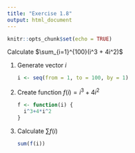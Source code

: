 ```yaml
---
title: "Exercise 1.8"
output: html_document
---
```


```r
knitr::opts_chunk$set(echo = TRUE)
```

Calculate  $\sum_{i=1}^{100}(i^3 + 4i^2)$

1. Generate vector $i$ 

    ```r
    i <- seq(from = 1, to = 100, by = 1)
    ```
  
2. Create function $f(i) = i^3 + 4i^2$

    ```r
    f <- function(i) {
      i^3+4*i^2
    }
    ```
  
3. Calculate $\sum f(i)$

    ```r
    sum(f(i))
    ```
  
    